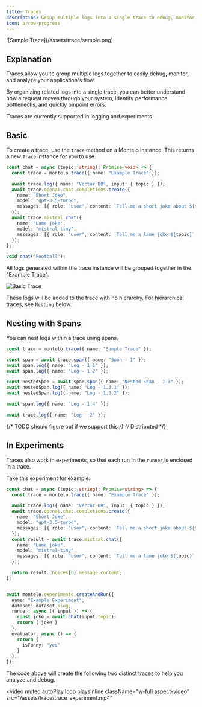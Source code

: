 ```yaml
---
title: Traces
description: Group multiple logs into a single trace to debug, monitor, and analyze your application.
icon: arrow-progress
---
```


<Frame type="glass">
![Sample Trace](/assets/trace/sample.png)
</Frame>

## Explanation

Traces allow you to group multiple logs together to easily debug, monitor, and analyze your application's flow.

By organizing related logs into a single trace, you can better understand how a request moves through your system, identify performance bottlenecks, and quickly pinpoint errors.

Traces are currently supported in logging and experiments.

## Basic

To create a trace, use the `trace` method on a Montelo instance. This returns a new `Trace` instance for you to use.

```typescript
const chat = async (topic: string): Promise<void> => {
  const trace = montelo.trace({ name: "Example Trace" });

  await trace.log({ name: "Vector DB", input: { topic } });
  await trace.openai.chat.completions.create({
    name: "Short Joke",
    model: "gpt-3.5-turbo",
    messages: [{ role: "user", content: `Tell me a short joke about ${topic}` }],
  });
  await trace.mistral.chat({
    name: "Lame joke",
    model: "mistral-tiny",
    messages: [{ role: "user", content: `Tell me a lame joke ${topic}` }],
  });
};

void chat("Football");
```

All logs generated within the trace instance will be grouped together in the "Example Trace".

![Basic Trace](/assets/trace/basic.png)

<Note>These logs will be added to the trace with no hierarchy. For hierarchical traces, see `Nesting` below.</Note>

## Nesting with Spans

You can nest logs within a trace using spans.

```typescript
const trace = montelo.trace({ name: "Sample Trace" });

const span = await trace.span({ name: "Span - 1" });
await span.log({ name: "Log - 1.1" });
await span.log({ name: "Log - 1.2" });

const nestedSpan = await span.span({ name: "Nested Span - 1.3" });
await nestedSpan.log({ name: "Log - 1.3.1" });
await nestedSpan.log({ name: "Log - 1.3.2" });

await span.log({ name: "Log - 1.4" });

await trace.log({ name: "Log - 2" });
```

{/* TODO should figure out if we support this */}
{/* Distributed */}

## In Experiments

Traces also work in experiments, so that each run in the `runner` is enclosed in a trace.

Take this experiment for example:

```typescript
const chat = async (topic: string): Promise<string> => {
  const trace = montelo.trace({ name: "Example Trace" });

  await trace.log({ name: "Vector DB", input: { topic } });
  await trace.openai.chat.completions.create({
    name: "Short Joke",
    model: "gpt-3.5-turbo",
    messages: [{ role: "user", content: `Tell me a short joke about ${topic}` }],
  });
  const result = await trace.mistral.chat({
    name: "Lame joke",
    model: "mistral-tiny",
    messages: [{ role: "user", content: `Tell me a lame joke ${topic}` }],
  });

  return result.choices[0].message.content;
};


await montelo.experiments.createAndRun({
  name: "Example Experiment",
  dataset: dataset.slug,
  runner: async ({ input }) => {
    const joke = await chat(input.topic);
    return { joke }
  },
  evaluator: async () => {
    return {
      isFunny: "yes"
    }
  },
});
```

The code above will create the following two distinct traces to help you analyze and debug.

<video
  muted
  autoPlay
  loop
  playsInline
  className="w-full aspect-video"
  src="/assets/trace/trace_experiment.mp4"
></video>

